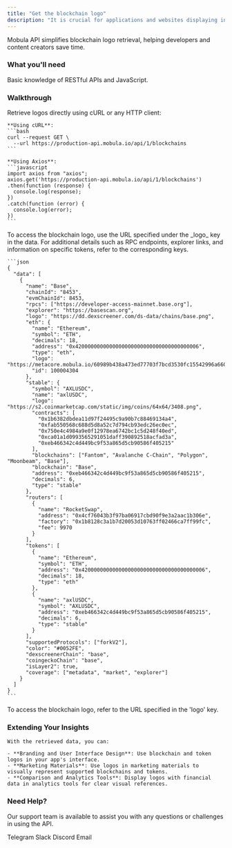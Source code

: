 ```yaml
---
title: "Get the blockchain logo"
description: "It is crucial for applications and websites displaying information on blockchains to show the most accurate information possible."
---
```


Mobula API simplifies blockchain logo retrieval, helping developers and content creators save time.

### What you'll need

Basic knowledge of RESTful APIs and JavaScript.

### Walkthrough

<Steps>
  <Step title="Execute the API Call">
    Retrieve logos directly using cURL or any HTTP client:

    **Using cURL**:
    ```bash
    curl --request GET \
      --url https://production-api.mobula.io/api/1/blockchains
    ```

    **Using Axios**:
    ```javascript
    import axios from "axios";
    axios.get('https://production-api.mobula.io/api/1/blockchains')
    .then(function (response) {
      console.log(response);
    })
    .catch(function (error) {
      console.log(error);
    })
    ```

  </Step>

  <Step title="Review the Response">
    To access the blockchain logo, use the URL specified under the _logo_ key in the data. For additional details such as RPC endpoints, explorer links, and information on specific tokens, refer to the corresponding keys.

    ```json
    {
      "data": [
        {
          "name": "Base",
          "chainId": "8453",
          "evmChainId": 8453,
          "rpcs": ["https://developer-access-mainnet.base.org"],
          "explorer": "https://basescan.org",
          "logo": "https://dd.dexscreener.com/ds-data/chains/base.png",
          "eth": {
            "name": "Ethereum",
            "symbol": "ETH",
            "decimals": 18,
            "address": "0x4200000000000000000000000000000000000006",
            "type": "eth",
            "logo": "https://metacore.mobula.io/60989b438a473ed77703f7bcd3530fc15542996a6607ae831de8c5e3e10f688d.png",
            "id": 100004304
          },
          "stable": {
            "symbol": "AXLUSDC",
            "name": "axlUSDC",
            "logo": "https://s2.coinmarketcap.com/static/img/coins/64x64/3408.png",
            "contracts": [
              "0x1b6382dbdea11d97f24495c9a90b7c88469134a4",
              "0xfab550568c688d5d8a52c7d794cb93edc26ec0ec",
              "0x750e4c4984a9e0f12978ea6742bc1c5d248f40ed",
              "0xca01a1d0993565291051daff390892518acfad3a",
              "0xeb466342c4d449bc9f53a865d5cb90586f405215"
            ],
            "blockchains": ["Fantom", "Avalanche C-Chain", "Polygon", "Moonbeam", "Base"],
            "blockchain": "Base",
            "address": "0xeb466342c4d449bc9f53a865d5cb90586f405215",
            "decimals": 6,
            "type": "stable"
          },
          "routers": [
            {
              "name": "RocketSwap",
              "address": "0x4cf76043b3f97ba06917cbd90f9e3a2aac1b306e",
              "factory": "0x1b8128c3a1b7d20053d10763ff02466ca7ff99fc",
              "fee": 9970
            }
          ],
          "tokens": [
            {
              "name": "Ethereum",
              "symbol": "ETH",
              "address": "0x4200000000000000000000000000000000000006",
              "decimals": 18,
              "type": "eth"
            },
            {
              "name": "axlUSDC",
              "symbol": "AXLUSDC",
              "address": "0xeb466342c4d449bc9f53a865d5cb90586f405215",
              "decimals": 6,
              "type": "stable"
            }
          ],
          "supportedProtocols": ["forkV2"],
          "color": "#0052FE",
          "dexscreenerChain": "base",
          "coingeckoChain": "base",
          "isLayer2": true,
          "coverage": ["metadata", "market", "explorer"]
        }
      ]
    }
    ```

  </Step>

  <Step title="Get Your Data">
    To access the blockchain logo, refer to the URL specified in the 'logo' key.
  </Step>
</Steps>

### Extending Your Insights

    With the retrieved data, you can:

    - **Branding and User Interface Design**: Use blockchain and token logos in your app's interface.
    - **Marketing Materials**: Use logos in marketing materials to visually represent supported blockchains and tokens.
    - **Comparison and Analytics Tools**: Display logos with financial data in analytics tools for clear visual references.

### Need Help?

Our support team is available to assist you with any questions or challenges in using the API.

<CardGroup>
  <Card title="Support" icon="Telegram" href="https://t.me/MobulaConnectBot">
    Telegram
  </Card>
  <Card title="Support" icon="Slack" href="https://join.slack.com/t/mobulaapi/shared_invite/zt-29zrrpjnl-I0tyD73sy7zKy8q~KLL3Ug">
    Slack
  </Card>
  <Card title="Support" icon="Discord" href="https://discord.gg/JVT7xKm3AD">
    Discord
  </Card>
  <Card title="Email Support" icon="envelope" href="mailto:contact@mobulalabs.org">
    Email
  </Card>
</CardGroup>
